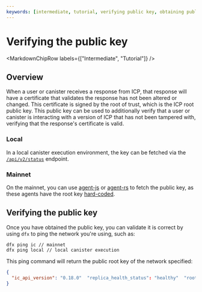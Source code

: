 ```yaml
---
keywords: [intermediate, tutorial, verifying public key, obtaining public key, public key, ic public key]
---
```



# Verifying the public key

<MarkdownChipRow labels={["Intermediate", "Tutorial"]} />

## Overview

When a user or canister receives a response from ICP, that response will have a certificate that validates the response has not been altered or changed. This certificate is signed by the root of trust, which is the ICP root public key. This public key can be used to additionally verify that a user or canister is interacting with a version of ICP that has not been tampered with, verifying that the response's certificate is valid.

### Local

In a local canister execution environment, the key can be fetched via the [`/api/v2/status`](/docs/current/references/ic-interface-spec#api-status) endpoint.

### Mainnet

On the mainnet, you can use [agent-js](https://github.com/dfinity/agent-js) or [agent-rs](https://github.com/dfinity/agent-rs) to fetch the public key, as these agents have the root key [hard-coded](https://github.com/dfinity/agent-js/blob/main/packages/agent/src/agent/proxy.ts#L244C1-L250C2).

## Verifying the public key

Once you have obtained the public key, you can validate it is correct by using `dfx` to ping the network you're using, such as:

```
dfx ping ic // mainnet
dfx ping local // local canister execution
```

This ping command will return the public root key of the network specified:

```json
{
  "ic_api_version": "0.18.0"  "replica_health_status": "healthy"  "root_key": [48, 129, 130, 48, 29, 6, 13, 43, 6, 1, 4, 1, 130, 220, 124, 5, 3, 1, 2, 1, 6, 12, 43, 6, 1, 4, 1, 130, 220, 124, 5, 3, 2, 1, 3, 97, 0, 129, 76, 14, 110, 199, 31, 171, 88, 59, 8, 189, 129, 55, 60, 37, 92, 60, 55, 27, 46, 132, 134, 60, 152, 164, 241, 224, 139, 116, 35, 93, 20, 251, 93, 156, 12, 213, 70, 217, 104, 95, 145, 58, 12, 11, 44, 197, 52, 21, 131, 191, 75, 67, 146, 228, 103, 219, 150, 214, 91, 155, 180, 203, 113, 113, 18, 248, 71, 46, 13, 90, 77, 20, 80, 95, 253, 116, 132, 176, 18, 145, 9, 28, 95, 135, 185, 136, 131, 70, 63, 152, 9, 26, 11, 170, 174]
}
```


